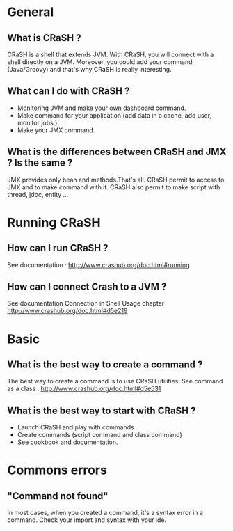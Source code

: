 = General =

== What is CRaSH ? ==

CRaSH is a shell that extends JVM. With CRaSH, you will connect with a shell directly on a JVM.
Moreover, you could add your command (Java/Groovy) and that's why CRaSH is really interesting.

== What can I do with CRaSH ? ==

* Monitoring JVM and make your own dashboard command.
* Make command for your application (add data in a cache, add user, monitor jobs ).
* Make your JMX command.

== What is the differences between CRaSH and JMX ? Is the same ? ==

JMX provides only bean and methods.That's all.
CRaSH permit to access to JMX and to make command with it.
CRaSH also permit to make script with thread, jdbc, entity ...

= Running CRaSH =

== How can I run CRaSH ? ==

See documentation : [[http://www.crashub.org/doc.html#running]]

== How can I connect Crash to a JVM ? ==

See documentation Connection in Shell Usage chapter  [[http://www.crashub.org/doc.html#d5e219]]

= Basic =

== What is the best way to create a command ? ==

The best way to create a command is to use CRaSH utilities.
See command as a class : [[http://www.crashub.org/doc.html#d5e531]]

== What is the best way to start with CRaSH ? ==

* Launch CRaSH and play with commands
* Create commands (script command and class command)
* See cookbook and documentation.


= Commons errors =

== "Command not found" ==

In most cases, when you created a command, it's a syntax error in a command.
Check your import and syntax with your ide.


